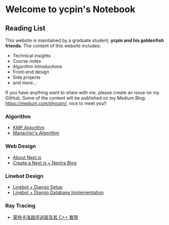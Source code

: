 Welcome to ycpin's Notebook
===
 

Reading List
---

This website is maintained by a graduate student, **ycpin and his goldenfish friends**. The content of this website includes:

- Technical insights
- Course notes
- Algorithm introductions
- Front-end design
- Side projects
- and more...

If you have anything want to share with me, please create an issue on my GitHub. Some of the content will be published on my Medium Blog: https://medium.com/@ycpin/, nice to meet you!!

<Steps>

### Algorithm

- [KMP Algorithm](Algorithm/kmp.mdx)
- [Manacher's Algorithm](Algorithm/manacher.mdx)

### Web Design

- [About Next.js](Web-Design/about_nextjs.mdx)
- [Create a Next.js + Nextra Blog](Web-Design/nextjs_nextra.mdx)

### Linebot Design

- [Linebot + Django Setup](Linebot/linebot_django_setup.mdx)
- [Linebot + Django Database Implementation](Linebot/linebot_django_database.mdx)

### Ray Tracing

- [蒙特卡洛路徑追蹤及其 C++ 實現](Ray-Tracing/beginning.mdx)

</Steps>